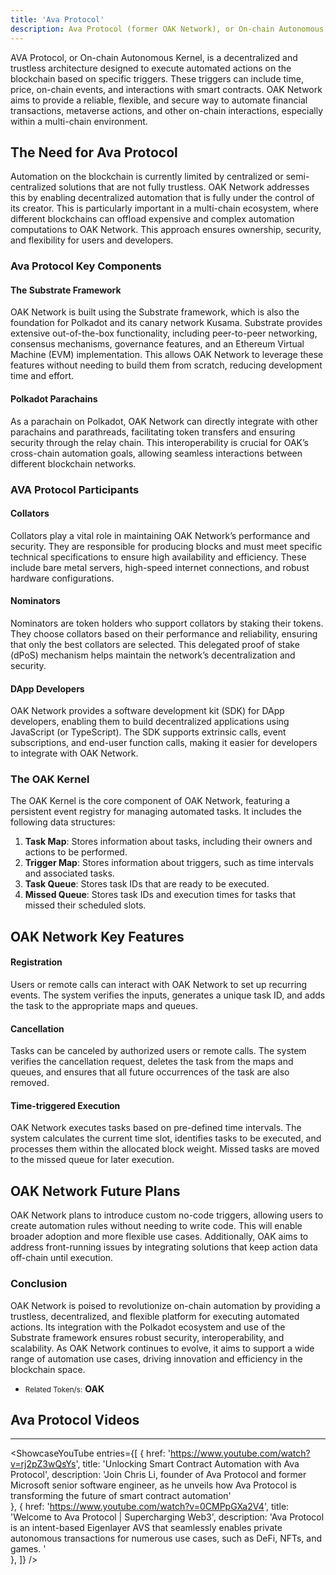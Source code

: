 ```yaml
---
title: 'Ava Protocol'
description: Ava Protocol (former OAK Network), or On-chain Autonomous Kernel, is a decentralized and trustless architecture designed to execute automated actions on the blockchain based on specific triggers.
---
```



AVA Protocol, or On-chain Autonomous Kernel, is a decentralized and trustless architecture designed to execute automated actions on the blockchain based on specific triggers. These triggers can include time, price, on-chain events, and interactions with smart contracts. OAK Network aims to provide a reliable, flexible, and secure way to automate financial transactions, metaverse actions, and other on-chain interactions, especially within a multi-chain environment.

## The Need for Ava Protocol


Automation on the blockchain is currently limited by centralized or semi-centralized solutions that are not fully trustless. OAK Network addresses this by enabling decentralized automation that is fully under the control of its creator. This is particularly important in a multi-chain ecosystem, where different blockchains can offload expensive and complex automation computations to OAK Network. This approach ensures ownership, security, and flexibility for users and developers.

### Ava Protocol Key Components

#### The Substrate Framework

OAK Network is built using the Substrate framework, which is also the foundation for Polkadot and its canary network Kusama. Substrate provides extensive out-of-the-box functionality, including peer-to-peer networking, consensus mechanisms, governance features, and an Ethereum Virtual Machine (EVM) implementation. This allows OAK Network to leverage these features without needing to build them from scratch, reducing development time and effort.

#### Polkadot Parachains

As a parachain on Polkadot, OAK Network can directly integrate with other parachains and parathreads, facilitating token transfers and ensuring security through the relay chain. This interoperability is crucial for OAK’s cross-chain automation goals, allowing seamless interactions between different blockchain networks.

### AVA Protocol Participants

#### Collators

Collators play a vital role in maintaining OAK Network’s performance and security. They are responsible for producing blocks and must meet specific technical specifications to ensure high availability and efficiency. These include bare metal servers, high-speed internet connections, and robust hardware configurations.

#### Nominators

Nominators are token holders who support collators by staking their tokens. They choose collators based on their performance and reliability, ensuring that only the best collators are selected. This delegated proof of stake (dPoS) mechanism helps maintain the network’s decentralization and security.

#### DApp Developers

OAK Network provides a software development kit (SDK) for DApp developers, enabling them to build decentralized applications using JavaScript (or TypeScript). The SDK supports extrinsic calls, event subscriptions, and end-user function calls, making it easier for developers to integrate with OAK Network.

### The OAK Kernel

The OAK Kernel is the core component of OAK Network, featuring a persistent event registry for managing automated tasks. It includes the following data structures:

1. **Task Map**: Stores information about tasks, including their owners and actions to be performed.
2. **Trigger Map**: Stores information about triggers, such as time intervals and associated tasks.
3. **Task Queue**: Stores task IDs that are ready to be executed.
4. **Missed Queue**: Stores task IDs and execution times for tasks that missed their scheduled slots.

OAK Network Key Features
------------------------

#### Registration

Users or remote calls can interact with OAK Network to set up recurring events. The system verifies the inputs, generates a unique task ID, and adds the task to the appropriate maps and queues.

#### Cancellation

Tasks can be canceled by authorized users or remote calls. The system verifies the cancellation request, deletes the task from the maps and queues, and ensures that all future occurrences of the task are also removed.

#### Time-triggered Execution

OAK Network executes tasks based on pre-defined time intervals. The system calculates the current time slot, identifies tasks to be executed, and processes them within the allocated block weight. Missed tasks are moved to the missed queue for later execution.

OAK Network Future Plans
------------------------

OAK Network plans to introduce custom no-code triggers, allowing users to create automation rules without needing to write code. This will enable broader adoption and more flexible use cases. Additionally, OAK aims to address front-running issues by integrating solutions that keep action data off-chain until execution.

### Conclusion

OAK Network is poised to revolutionize on-chain automation by providing a trustless, decentralized, and flexible platform for executing automated actions. Its integration with the Polkadot ecosystem and use of the Substrate framework ensures robust security, interoperability, and scalability. As OAK Network continues to evolve, it aims to support a wide range of automation use cases, driving innovation and efficiency in the blockchain space.

- <small>Related Token/s:</small> **OAK**



## Ava Protocol  Videos
------------
<ShowcaseYouTube
  entries={[
    {
      href: 'https://www.youtube.com/watch?v=rj2pZ3wQsYs',
      title: 'Unlocking Smart Contract Automation with Ava Protocol',
      description: 'Join Chris Li, founder of Ava Protocol and former Microsoft senior software engineer, as he unveils how Ava Protocol is transforming the future of smart contract automation'  
       },
           {
      href: 'https://www.youtube.com/watch?v=0CMPpGXa2V4',
      title: 'Welcome to Ava Protocol | Supercharging Web3',
      description: 'Ava Protocol is an intent-based Eigenlayer AVS that seamlessly enables private autonomous transactions for numerous use cases, such as DeFi, NFTs, and games. '  
       },
  ]} />


